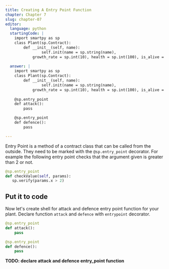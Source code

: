 ```yaml
---
title: Creating A Entry Point Function
chapter: Chapter 7
slug: chapter-07
editor:
  language: python
  startingCode: |
    import smartpy as sp
    class Plant(sp.Contract):
        def __init__(self, name):
        		self.init(name = sp.string(name),
            growth_rate = sp.int(10), health = sp.int(100), is_alive = True)
   
  answer: |  
    import smartpy as sp
    class Plant(sp.Contract):
        def __init__(self, name):
        		self.init(name = sp.string(name),
            growth_rate = sp.int(10), health = sp.int(100), is_alive = True)
   
    @sp.entry_point
    def attack():
        pass

    @sp.entry_point
    def defence():
        pass

---
```


Entry Point is a method of a contract class that can be called from the outside. They need to be marked with the `@sp.entry_point` decorator. For example the following entry point checks that the argument given is greater than 2 or not.

```python
@sp.entry_point
def checkValue(self, params):
   sp.verify(params.x > 2)
```

## Put it to code
Now let's create shell for attack and defence entry point function for your plant.
Declare function `attack` and `defence` with `entrypoint` decorator.

```python
@sp.entry_point
def attack():
    pass

@sp.entry_point
def defence():
    pass
```

**TODO: declare attack and defence entry_point function**